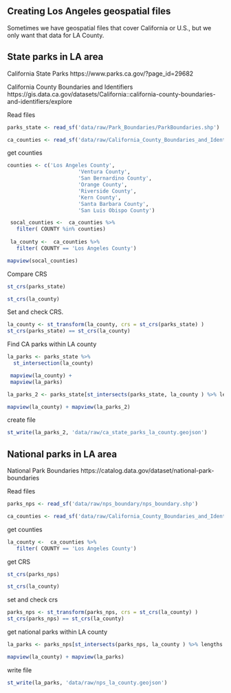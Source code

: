 ## Creating Los Angeles geospatial files

Sometimes we have geospatial files that cover California or U.S., but we only want that data for LA County.

## State parks in LA area

California State Parks https://www.parks.ca.gov/?page_id=29682

California County Boundaries and Identifiers https://gis.data.ca.gov/datasets/California::california-county-boundaries-and-identifiers/explore

Read files

```r
parks_state <- read_sf('data/raw/Park_Boundaries/ParkBoundaries.shp')

ca_counties <- read_sf('data/raw/California_County_Boundaries_and_Identifiers_Blue_Version_view_2716745428963682036/California_County_Boundaries_and_Identifiers.shp')
```

get counties

```r
counties <- c('Los Angeles County', 
                       'Ventura County',
                       'San Bernardino County', 
                       'Orange County', 
                       'Riverside County', 
                       'Kern County', 
                       'Santa Barbara County', 
                       'San Luis Obispo County')

 socal_counties <-  ca_counties %>%
   filter( COUNTY %in% counties)
 
 la_county <-  ca_counties %>%
   filter( COUNTY == 'Los Angeles County')

mapview(socal_counties)
```

Compare CRS

```r
st_crs(parks_state) 
```

```r
st_crs(la_county)

```

Set and check CRS.

```r
la_county <- st_transform(la_county, crs = st_crs(parks_state) )
st_crs(parks_state) == st_crs(la_county)
```

Find CA parks within LA county

```r

la_parks <- parks_state %>% 
  st_intersection(la_county)

 mapview(la_county) +
 mapview(la_parks) 
```

```r



la_parks_2 <- parks_state[st_intersects(parks_state, la_county ) %>% lengths > 0,]

mapview(la_county) + mapview(la_parks_2)
```

create file

```r
st_write(la_parks_2, 'data/raw/ca_state_parks_la_county.geojson')
```

## National parks in LA area

National Park Boundaries https://catalog.data.gov/dataset/national-park-boundaries

Read files

```r
parks_nps <- read_sf('data/raw/nps_boundary/nps_boundary.shp')

ca_counties <- read_sf('data/raw/California_County_Boundaries_and_Identifiers_Blue_Version_view_2716745428963682036/California_County_Boundaries_and_Identifiers.shp')


```

get counties

```r
la_county <-  ca_counties %>%
   filter( COUNTY == 'Los Angeles County')
```

get CRS

```r
st_crs(parks_nps)
```

```r
st_crs(la_county)
```

set and check crs

```r
parks_nps <- st_transform(parks_nps, crs = st_crs(la_county) )
st_crs(parks_nps) == st_crs(la_county)
```

get national parks within LA county

```r

la_parks <- parks_nps[st_intersects(parks_nps, la_county ) %>% lengths > 0,]

mapview(la_county) + mapview(la_parks)
```

write file

```r
st_write(la_parks, 'data/raw/nps_la_county.geojson')
```
